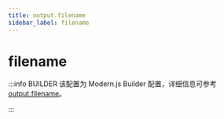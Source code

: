 ```yaml
---
title: output.filename
sidebar_label: filename
---
```

# filename

:::info BUILDER
该配置为 Modern.js Builder 配置，详细信息可参考 [output.filename](https://modernjs.dev/builder/api/config-output.html#output-filename)。

:::


<Main />
